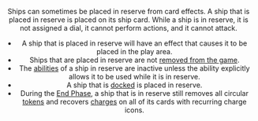 <Header title="reserve"/>

Ships can sometimes be placed in reserve from card effects. A ship that is
placed in reserve is placed on its ship card. While a ship is in reserve, it is
not assigned a dial, it cannot perform actions, and it cannot attack.

* A ship that is placed in reserve will have an effect that causes it to be
placed in the play area.
* Ships that are placed in reserve are not [removed from the game](/article/Removed_From_The_Game).
* The [abilities](/article/Abilities) of a ship in reserve are inactive unless the ability explicitly
allows it to be used while it is in reserve.
* A ship that is [docked](/article/Dock) is placed in reserve.
* During the [End Phase](/article/End_Phase), a ship that is in reserve still removes all circular
[tokens](/article/Tokens) and recovers [charges](/article/Charge) on all of its cards with recurring charge icons.
